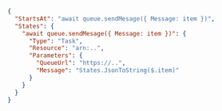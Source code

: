 ```json
{
  "StartsAt": "await queue.sendMesage({ Message: item })",
  "States": {
    "await queue.sendMesage({ Message: item })": {
      "Type": "Task",
      "Resource": "arn:..",
      "Parameters": {
        "QueueUrl": "https://..",
        "Message": "States.JsonToString($.item)"
      }
    }
  }
}
```
